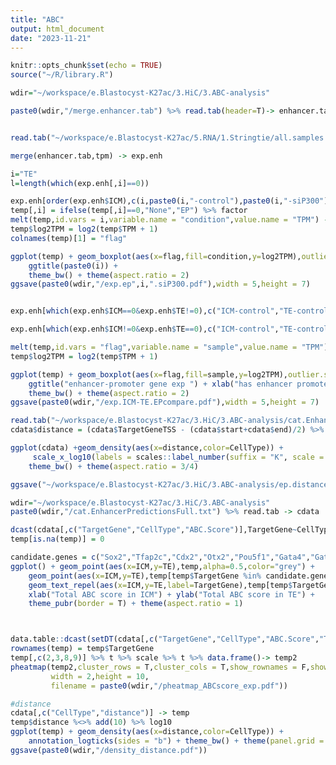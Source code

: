 ```yaml
---
title: "ABC"
output: html_document
date: "2023-11-21"
---
```


```r
knitr::opts_chunk$set(echo = TRUE)
source("~/R/library.R")

```

```r
wdir="~/workspace/e.Blastocyst-K27ac/3.HiC/3.ABC-analysis"

paste0(wdir,"/merge.enhancer.tab") %>% read.tab(header=T)-> enhancer.tab


read.tab("~/workspace/e.Blastocyst-K27ac/5.RNA/1.Stringtie/all.samples.TPM.txt") -> tpm

merge(enhancer.tab,tpm) -> exp.enh

i="TE"
l=length(which(exp.enh[,i]==0))

exp.enh[order(exp.enh$ICM),c(i,paste0(i,"-control"),paste0(i,"-siP300"))][c(1:l,(dim(exp.enh)[1]-l+1):dim(exp.enh)[1]),] -> temp
temp[,i] = ifelse(temp[,i]==0,"None","EP") %>% factor
melt(temp,id.vars = i,variable.name = "condition",value.name = "TPM") -> temp
temp$log2TPM = log2(temp$TPM + 1)
colnames(temp)[1] = "flag"

ggplot(temp) + geom_boxplot(aes(x=flag,fill=condition,y=log2TPM),outlier.size = 0.5) +
    ggtitle(paste0(i)) +
    theme_bw() + theme(aspect.ratio = 2)
ggsave(paste0(wdir,"/exp.ep",i,".siP300.pdf"),width = 5,height = 7)


exp.enh[which(exp.enh$ICM==0&exp.enh$TE!=0),c("ICM-control","TE-control")] %>% cbind("TE.spe") %>% `colnames<-`(c("ICM","TE","flag")) -> temp

exp.enh[which(exp.enh$ICM!=0&exp.enh$TE==0),c("ICM-control","TE-control")] %>% cbind("ICM.spe") %>% `colnames<-`(c("ICM","TE","flag"))  %>% rbind(temp) -> temp

melt(temp,id.vars = "flag",variable.name = "sample",value.name = "TPM") -> temp
temp$log2TPM = log2(temp$TPM + 1)

ggplot(temp) + geom_boxplot(aes(x=flag,fill=sample,y=log2TPM),outlier.size = 0.5) +
    ggtitle("enhancer-promoter gene exp ") + xlab("has enhancer promoter") +
    theme_bw() + theme(aspect.ratio = 2)
ggsave(paste0(wdir,"/exp.ICM-TE.EPcompare.pdf"),width = 5,height = 7)
```

```r
read.tab("~/workspace/e.Blastocyst-K27ac/3.HiC/3.ABC-analysis/cat.EnhancerPredictions.txt",sep=",") -> cdata
cdata$distance = (cdata$TargetGeneTSS - (cdata$start+cdata$end)/2) %>% abs()

ggplot(cdata) +geom_density(aes(x=distance,color=CellType)) +
     scale_x_log10(labels = scales::label_number(suffix = "K", scale = 1e-3)) +annotation_logticks() +
    theme_bw() + theme(aspect.ratio = 3/4)

ggsave("~/workspace/e.Blastocyst-K27ac/3.HiC/3.ABC-analysis/ep.distance.pdf",width = 5,height = 4)

```

```r
wdir="~/workspace/e.Blastocyst-K27ac/3.HiC/3.ABC-analysis"
paste0(wdir,"/cat.EnhancerPredictionsFull.txt") %>% read.tab -> cdata

dcast(cdata[,c("TargetGene","CellType","ABC.Score")],TargetGene~CellType,value.var = "ABC.Score",fun.aggregate = sum) -> temp
temp[is.na(temp)] = 0

candidate.genes = c("Sox2","Tfap2c","Cdx2","Otx2","Pou5f1","Gata4","Gata3","Gata6","Klf3")
ggplot() + geom_point(aes(x=ICM,y=TE),temp,alpha=0.5,color="grey") +
    geom_point(aes(x=ICM,y=TE),temp[temp$TargetGene %in% candidate.genes,],color="red") +
    geom_text_repel(aes(x=ICM,y=TE,label=TargetGene),temp[temp$TargetGene %in% candidate.genes,],color="red") +
    xlab("Total ABC score in ICM") + ylab("Total ABC score in TE") +
    theme_pubr(border = T) + theme(aspect.ratio = 1)



data.table::dcast(setDT(cdata[,c("TargetGene","CellType","ABC.Score","TargetGeneExpression")]),TargetGene~CellType,value.var = c("ABC.Score","TargetGeneExpression"),fun.aggregate = list(sum,mean),fill=0) -> temp
rownames(temp) = temp$TargetGene
temp[,c(2,3,8,9)] %>% t %>% scale %>% t %>% data.frame()-> temp2
pheatmap(temp2,cluster_rows = T,cluster_cols = T,show_rownames = F,show_colnames = T,
         width = 2,height = 10,
         filename = paste0(wdir,"/pheatmap_ABCscore_exp.pdf"))

#distance
cdata[,c("CellType","distance")] -> temp
temp$distance %<>% add(10) %>% log10
ggplot(temp) + geom_density(aes(x=distance,color=CellType)) +
    annotation_logticks(sides = "b") + theme_bw() + theme(panel.grid = element_blank(),aspect.ratio = 3/4,text = element_text(family = "Arial",color="black"))
ggsave(paste0(wdir,"/density_distance.pdf"))


```

